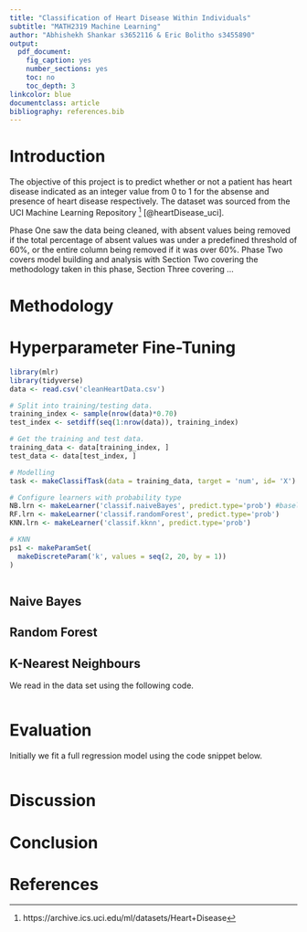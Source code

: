 ```yaml
---
title: "Classification of Heart Disease Within Individuals"
subtitle: "MATH2319 Machine Learning"
author: "Abhishekh Shankar s3652116 & Eric Bolitho s3455890"
output:
  pdf_document:
    fig_caption: yes
    number_sections: yes
    toc: no
    toc_depth: 3
linkcolor: blue
documentclass: article
bibliography: references.bib
---
```


\newpage

\tableofcontents

\newpage

# Introduction
The objective of this project is to predict whether or not a patient has heart disease indicated as an integer value from 0 to 1 for the absense and presence of heart disease respectively. The dataset was sourced from the UCI Machine Learning Repository [^1] [@heartDisease_uci].

Phase One saw the data being cleaned, with absent values being removed if the total percentage of absent values was under a predefined threshold of 60%, or the entire column being removed if it was over 60%. Phase Two covers model building and analysis with Section Two covering the methodology taken in this phase, Section Three covering ... 

[^1]: https://archive.ics.uci.edu/ml/datasets/Heart+Disease

# Methodology


# Hyperparameter Fine-Tuning

```r
library(mlr)
library(tidyverse)
data <- read.csv('cleanHeartData.csv')

# Split into training/testing data.
training_index <- sample(nrow(data)*0.70)
test_index <- setdiff(seq(1:nrow(data)), training_index)

# Get the training and test data.
training_data <- data[training_index, ]
test_data <- data[test_index, ]

# Modelling
task <- makeClassifTask(data = training_data, target = 'num', id= 'X')

# Configure learners with probability type
NB.lrn <- makeLearner('classif.naiveBayes', predict.type='prob') #baseline
RF.lrn <- makeLearner('classif.randomForest', predict.type='prob')
KNN.lrn <- makeLearner('classif.kknn', predict.type='prob')

# KNN
ps1 <- makeParamSet(
  makeDiscreteParam('k', values = seq(2, 20, by = 1))
)



```


## Naive Bayes

## Random Forest

## K-Nearest Neighbours

We read in the data set using the following code.

```r


```


# Evaluation

Initially we fit a full regression model using the code snippet below.

```r

```


# Discussion


# Conclusion


\newpage

# References

